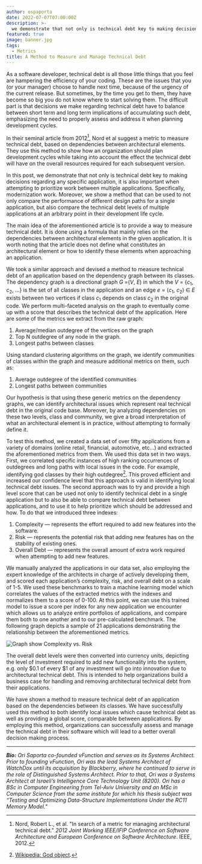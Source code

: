 ```yaml
---
author: ospaporta
date: 2022-07-07T07:00:00Z
description: >-
  we demonstrate that not only is technical debt key to making decisions regarding any specific application, it is also important when attempting to prioritize work between multiple applications.
featured: true
image: banner.jpg
tags:
  - Metrics
title: A Method to Measure and Manage Technical Debt
---
```


As a software developer, technical debt is all those little things that you feel are hampering the efficiency of your coding. These are the issues that you (or your manager) choose to handle next time, because of the urgency of the current release. But sometimes, by the time you get to them, they have become so big you do not know where to start solving them. The difficult part is that decisions we make regarding technical debt have to balance between short term and long term implications of accumulating such debt, emphasizing the need to properly assess and address it when planning development cycles.

In their seminal article from 2012[^1], Nord et al suggest a metric to measure technical debt, based on dependencies between architectural elements. They use this method to show how an organization should plan development cycles while taking into account the effect the technical debt will have on the overall resources required for each subsequent version.

In this post, we demonstrate that not only is technical debt key to making decisions regarding any specific application, it is also important when attempting to prioritize work between multiple applications. Specifically, modernization work. Moreover, we show a method that can be used to not only compare the performance of different design paths for a single application, but also compare the technical debt levels of multiple applications at an arbitrary point in their development life cycle.

The main idea of the aforementioned article is to provide a way to measure technical debt. It is done using a formula that mainly relies on the dependencies between architectural elements in the given application. It is worth noting that the article does not define what constitutes an architectural element or how to identify these elements when approaching an application.

We took a similar approach and devised a method to measure technical debt of an application based on the dependency graph between its classes. The dependency graph is a directional graph _G_ =(_V_, _E_) in which the _V_ = {_c_<sub>1</sub>, _c_<sub>2</sub>, ...} is the set of all classes in the application and an edge _e_ = ⟨_c_<sub>1</sub>, _c_<sub>2</sub>⟩ ∈ _E_ exists between two vertices if class _c_<sub>1</sub> depends on class _c_<sub>2</sub> in the original code. We perform multi-faceted analysis on the graph to eventually come up with a score that describes the technical debt of the application. Here are some of the metrics we extract from the raw graph:

1. Average/median outdegree of the vertices on the graph
1. Top N outdegree of any node in the graph.
1. Longest paths between classes

Using standard clustering algorithms on the graph, we identify communities of classes within the graph and measure additional metrics on them, such as:

1. Average outdegree of the identified communities
1. Longest paths between communities

Our hypothesis is that using these generic metrics on the dependency graphs, we can identify architectural issues which represent real technical debt in the original code base. Moreover, by analyzing dependencies on these two levels, class and community, we give a broad interpretation of what an architectural element is in practice, without attempting to formally define it.

To test this method, we created a data set of over fifty applications from a variety of domains (online retail, financial, automotive, etc…) and extracted the aforementioned metrics from them. We used this data set in two ways. First, we correlated specific instances of high ranking occurrences of outdegrees and long paths with local issues in the code. For example, identifying god classes by their high outdegree[^2]. This proved efficient and increased our confidence level that this approach is valid in identifying local technical debt issues. The second approach was to try and provide a high level score that can be used not only to identify technical debt in a single application but to also be able to compare technical debt between applications, and to use it to help prioritize which should be addressed and how. To do that we introduced three indexes:

1. Complexity — represents the effort required to add new features into the software.
1. Risk — represents the potential risk that adding new features has on the stability of existing ones.
1. Overall Debt — represents the overall amount of extra work required when attempting to add new features.

We manually analyzed the applications in our data set, also employing the expert knowledge of the architects in charge of actively developing them, and scored each application’s complexity, risk, and overall debt on a scale of 1-5. We used these benchmarks to train a machine learning model which correlates the values of the extracted metrics with the indexes and normalizes them to a score of 0-100. At this point, we can use this trained model to issue a score per index for any new application we encounter which allows us to analyze entire portfolios of applications, and compare them both to one another and to our pre-calculated benchmark. The following graph depicts a sample of 21 applications demonstrating the relationship between the aforementioned metrics.

![Graph show Complexity vs. Risk](tech_debt.jpg)

The overall debt levels were then converted into currency units, depicting the level of investment required to add new functionality into the system, e.g. only $0.1 of every $1 of any investment will go into innovation due to architectural technical debt. This is intended to help organizations build a business case for handling and removing architectural technical debt from their applications.

We have shown a method to measure technical debt of an application based on the dependencies between its classes. We have successfully used this method to both identify local issues which cause technical debt as well as providing a global score, comparable between applications. By employing this method, organizations can successfully assess and manage the technical debt in their software which will lead to a better overall decision making process.

---

_**Bio:** Ori Saporta co-founded vFunction and serves as its Systems Architect. Prior to founding vFunction, Ori was the lead Systems Architect of WatchDox until its acquisition by Blackberry, where he continued to serve in the role of Distinguished Systems Architect. Prior to that, Ori was a Systems Architect at Israeli’s Intelligence Core Technology Unit (8200). Ori has a BSc in Computer Engineering from Tel-Aviv University and an MSc in Computer Science from the same institute for which his thesis subject was “Testing and Optimizing Data-Structure Implementations Under the RC11 Memory Model."_

[^1]: Nord, Robert L., et al. "In search of a metric for managing architectural technical debt." _2012 Joint Working IEEE/IFIP Conference on Software Architecture and European Conference on Software Architecture_. IEEE, 2012.
[^2]: [Wikipedia: God object](https://en.wikipedia.org/wiki/God_object).
